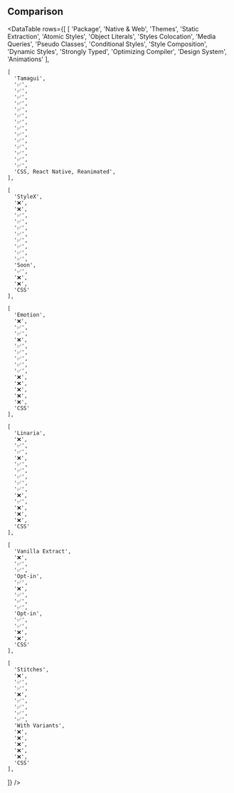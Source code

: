 ## Comparison

<DataTable
  rows={[
    [
      'Package',
      'Native & Web',
      'Themes',
      'Static Extraction',
      'Atomic Styles',
      'Object Literals',
      'Styles Colocation',
      'Media Queries',
      'Pseudo Classes',
      'Conditional Styles',
      'Style Composition',
      'Dynamic Styles',
      'Strongly Typed',
      'Optimizing Compiler',
      'Design System',
      'Animations'
    ],
    
    [
      'Tamagui',
      '✅',
      '✅',
      '✅',
      '✅',
      '✅',
      '✅',
      '✅',
      '✅',
      '✅',
      '✅',
      '✅',
      '✅',
      '✅',
      '✅',
      'CSS, React Native, Reanimated',
    ],

    [
      'StyleX',
      '❌',
      '❌',
      '✅',
      '✅',
      '✅',
      '✅',
      '✅',
      '✅',
      '✅',
      '✅',
      'Soon',
      '✅',
      '❌',
      '❌',
      'CSS'
    ],

    [
      'Emotion',
      '❌',
      '✅',
      '✅',
      '❌',
      '✅',
      '✅',
      '✅',
      '✅',
      '✅',
      '❌',
      '❌',
      '❌',
      '❌',
      '❌',
      'CSS'
    ],

    [
      'Linaria',
      '❌',
      '✅',
      '✅',
      '❌',
      '✅',
      '✅',
      '✅',
      '✅',
      '✅',
      '❌',
      '✅',
      '❌',
      '❌',
      '❌',
      'CSS'
    ],

    [
      'Vanilla Extract',
      '❌',
      '✅',
      '✅',
      'Opt-in',
      '✅',
      '❌',
      '✅',
      '✅',
      '✅',
      'Opt-in',
      '✅',
      '✅',
      '❌',
      '❌',
      'CSS'
    ],

    [
      'Stitches',
      '❌',
      '✅',
      '✅',
      '❌',
      '✅',
      '✅',
      '✅',
      '✅',
      'With Variants',
      '❌',
      '❌',
      '❌',
      '❌',
      '❌',
      'CSS'
    ],

]}
/>
